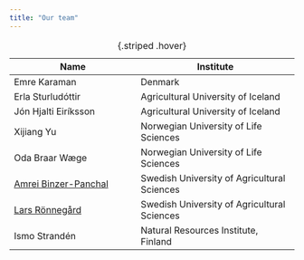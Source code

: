 ```yaml
---
title: "Our team"
---
```



| Name | Institute |
|------------|---------------|
| Emre Karaman | Denmark |
| Erla Sturludóttir | Agricultural University of Iceland |
| Jón Hjalti Eiríksson | Agricultural University of Iceland |
| Xijiang Yu | Norwegian University of Life Sciences |
| Oda Braar Wæge | Norwegian University of Life Sciences |
| [Amrei Binzer-Panchal](Amrei.qmd) | Swedish University of Agricultural Sciences |
| [Lars Rönnegård](Lars.qmd) | Swedish University of Agricultural Sciences |
| Ismo Strandén | Natural Resources Institute, Finland |

:  {.striped .hover}